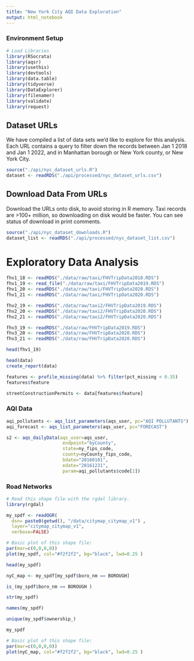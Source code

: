 ```yaml
---
title: "New York City AQI Data Exploration"
output: html_notebook
---
```


### Environment Setup

```r
# Load Libraries
library(RSocrata)
library(aqsr)
library(usethis)
library(devtools)
library(data.table)
library(tidyverse)
library(DataExplorer)
library(filenamer)
library(validate)
library(request)
```

## Dataset URLs

We have compiled a list of data sets we'd like to explore for this analysis. Each URL contains a query to filter down the records between Jan 1 2018 and Jan 1 2022, and in Manhattan borough or New York county, or New York City.

```r
source("./api/nyc_dataset_urls.R")
dataset <- readRDS("./api/processed/nyc_dataset_urls.csv")
```

## Download Data From URLs

Download the URLs onto disk, to avoid storing in R memory. Taxi records are >100+ million, so downloading on disk would be faster. You can see status of download in print comments.

```r
source("./api/nyc_dataset_downloads.R")
dataset_list <- readRDS("./api/processed/nyc_dataset_list.csv")
```

# Exploratory Data Analysis

```r
fhv1_18 <- readRDS("./data/raw/taxi/FHVTripData2018.RDS")
fhv1_19 <- read_file("./data/raw/taxi/FHVTripData2019.RDS")
fhv1_20 <- readRDS("./data/raw/taxi/FHVTripData2020.RDS")
fhv1_21 <- readRDS("./data/raw/taxi/FHVTripData2020.RDS")

fhv2_19 <- readRDS("./data/raw/taxi2/FHVTripData2019.RDS")
fhv2_20 <- readRDS("./data/raw/taxi2/FHVTripData2020.RDS")
fhv2_21 <- readRDS("./data/raw/taxi2/FHVTripData2020.RDS")

fhv3_19 <- readRDS("./data/raw/FHVTripData2019.RDS")
fhv3_20 <- readRDS("./data/raw/FHVTripData2020.RDS")
fhv3_21 <- readRDS("./data/raw/FHVTripData2020.RDS")

```

```r
head(fhv1_19)
```

```r
head(data)
create_report(data)
```

```r
features <- profile_missing(data) %>% filter(pct_missing < 0.35)
features$feature
```

```r
streetConstructionPermits <- data[features$feature]
```

### AQI Data
```r
aqi_pollutants <- aqs_list_parameters(aqs_user, pc="AQI POLLUTANTS")
aqi_forecast <- aqs_list_parameters(aqs_user, pc="FORECAST")
```

```r
s2 <- aqs_dailyData(aqs_user=aqs_user,
                     endpoint="byCounty",
                     state=ny_fips_code,
                     county=nyCounty_fips_code,
                     bdate="20160101",
                     edate="20161231",
                     param=aqi_pollutants$code[1])
```

### Road Networks 
```r
# Read this shape file with the rgdal library. 
library(rgdal)

my_spdf <- readOGR( 
  dsn= paste0(getwd(), "/data/citymap_citymap_v1") , 
  layer="citymap_citymap_v1",
  verbose=FALSE)
```

```r
# Basic plot of this shape file:
par(mar=c(0,0,0,0))
plot(my_spdf, col="#f2f2f2", bg="black", lwd=0.25 )
```

```r
head(my_spdf)
```

```r
nyC_map <- my_spdf[my_spdf$boro_nm == BOROUGH]

is_(my_spdf$boro_nm == BOROUGH )

str(my_spdf)

names(my_spdf)

unique(my_spdf$ownership_)

my_spdf
```


```r
# Basic plot of this shape file:
par(mar=c(0,0,0,0))
plot(nyC_map, col="#f2f2f2", bg="black", lwd=0.25 )
```
